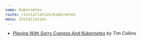 ```yaml
---
name: Kubernetes
route: /installation/kubernetes
menu: Installation
---
```


- [_Playing With Sorry Cypress And Kubernetes_](https://crumbhole.com/playing-with-sorry-cypress-and-kubernetes/) by Tim Collins
